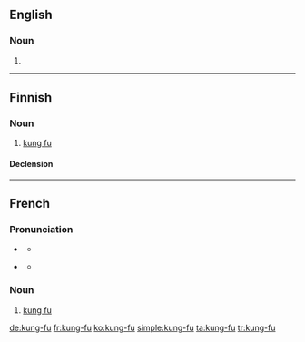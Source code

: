 ==English==

===Noun===
{{en-noun|-}}

# {{alternative spelling of|kung fu}}

----

==Finnish==

===Noun===
{{fi-noun}}

# [[kung fu]]

====Declension====
{{fi-decl-rosé|kung-f|u}}

----

==French==
===Pronunciation===
* {{a|France}} {{IPA|/kuŋ.fu/|lang=fr}}
** {{audio|Fr-Normandie-kung-fu.ogg|Audio (France)}}
* {{a|Quebec}} {{IPA|/kɔŋ.fu/|lang=fr}}
** {{audio|FR QC kung-fu.ogg|Audio (Quebec)}}

===Noun===
{{fr-noun-unc|m|sort=kung fu}}

# [[kung fu]]

[[de:kung-fu]]
[[fr:kung-fu]]
[[ko:kung-fu]]
[[simple:kung-fu]]
[[ta:kung-fu]]
[[tr:kung-fu]]